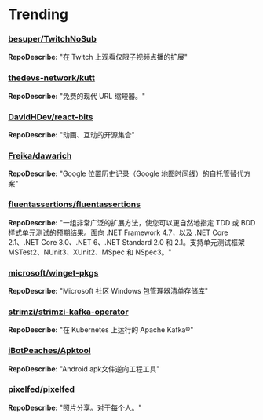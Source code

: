 
# Trending

### [besuper/TwitchNoSub](https://github.com/besuper/TwitchNoSub)
**RepoDescribe:** "在 Twitch 上观看仅限子视频点播的扩展"
  

### [thedevs-network/kutt](https://github.com/thedevs-network/kutt)
**RepoDescribe:** "免费的现代 URL 缩短器。"
  

### [DavidHDev/react-bits](https://github.com/DavidHDev/react-bits)
**RepoDescribe:** "动画、互动的开源集合"
  

### [Freika/dawarich](https://github.com/Freika/dawarich)
**RepoDescribe:** "Google 位置历史记录（Google 地图时间线）的自托管替代方案"
  

### [fluentassertions/fluentassertions](https://github.com/fluentassertions/fluentassertions)
**RepoDescribe:** "一组非常广泛的扩展方法，使您可以更自然地指定 TDD 或 BDD 样式单元测试的预期结果。面向 .NET Framework 4.7，以及 .NET Core 2.1、.NET Core 3.0、.NET 6、.NET Standard 2.0 和 2.1。支持单元测试框架 MSTest2、NUnit3、XUnit2、MSpec 和 NSpec3。"
  

### [microsoft/winget-pkgs](https://github.com/microsoft/winget-pkgs)
**RepoDescribe:** "Microsoft 社区 Windows 包管理器清单存储库"
  

### [strimzi/strimzi-kafka-operator](https://github.com/strimzi/strimzi-kafka-operator)
**RepoDescribe:** "在 Kubernetes 上运行的 Apache Kafka®"
  

### [iBotPeaches/Apktool](https://github.com/iBotPeaches/Apktool)
**RepoDescribe:** "Android apk文件逆向工程工具"
  

### [pixelfed/pixelfed](https://github.com/pixelfed/pixelfed)
**RepoDescribe:** "照片分享。对于每个人。"
  